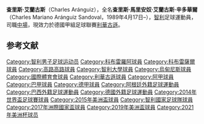 {{noteta
|G1=足球
|G2=南美球會
|G3=德甲
|1=zh-hans:阿兰吉斯; zh-hk:艾蘭古斯; zh-tw:阿藍貴斯;
|2=zh-hans:巴西国际; zh-hk: 國際體育會;
|3=zh-hans:科布雷萨尔; zh-hk:科布雷素;
|4=zh-hans:科布雷罗阿; zh-hk:哥比路亞;
}}
{{Infobox football biography
| name = 查里斯·艾蘭古斯
| image = Charles-Aranguiz-2018-08-19.jpg
| image_size = 200px
| caption = 
| fullname = 查里斯·馬里安奴·艾蘭古斯·辛多華爾<br>（Charles Mariano Aránguiz Sandoval）
| birth_date = {{birth date and age|1989|4|17|df=y}}
| birth_place = 智利[[圣地亚哥首都大区|圣地亚哥首都大区]][[上普恩特|上普恩特]]
| height = {{height|m=1.71}}
| currentclub = [[利華古遜|利華古遜]]
| clubnumber = 20
| position = [[中场|中场]]
| youthyears1 = 2000–2001
| youthyears2 = 2002–2005
| youthclubs1 = [[智利大学俱乐部|智利大学]]  
| youthclubs2 = [[科布雷罗阿体育俱乐部|科布雷罗阿]]
| years1 = 2006–2009  
| years2 = 2007
| years3 = 2009–2010
| years4 = 2010
| years5 = 2011–2013
| years6 = 2014–2015
| years7 = 2015–
| clubs1 = [[科布雷罗阿体育俱乐部|科布雷罗阿]]  
| clubs2 = → [[科布雷萨尔体育俱乐部|科布雷萨尔]] (租借)  
| clubs3 = [[科洛科洛竞技俱乐部|科洛科洛]]  
| clubs4 = [[基尔梅斯竞技俱乐部|基尔梅斯]]  
| clubs5 = [[智利大学俱乐部|智利大学]]
| clubs6 = [[巴西国际|巴西国际]]
| clubs7 = [[利華古遜|利華古遜]]
| caps1 = 97    
| caps2 = 14     
| caps3 = 32     
| caps4 = 14     
| caps5 = 95    
| caps6 = 55
| caps7 = 110
| goals1 = 11  
| goals2 = 1 
| goals3 = 5  
| goals4 = 0  
| goals5 = 20
| goals6 = 11
| goals7 = 18
| nationalyears1 = 2009
| nationalteam1 =智利U20
| nationalcaps1 = 4
| nationalgoals1 = 1

| nationalyears2 = 2009–
| nationalteam2 = [[智利国家足球队|智利]]
| nationalcaps2 = 47
| nationalgoals2 = 7
| pcupdate = 14 May 2016
| ntupdate = 22 June 2016
}}'''查里斯·艾蘭古斯'''（Charles Aránguiz），全名'''查里斯·馬里安奴·艾蘭古斯·辛多華爾'''（Charles Mariano Aránguiz Sandoval，1989年4月17日–），[[智利|智利]]足球運動員，司職[[中場|中場]]，現效力於德國甲組足球聯賽[[利華古遜|利華古遜]]。

==参考文献==
{{reflist}}

{{利華古遜球員名單}}
{{2014年世界盃足球賽智利參賽名單}}
{{2015年美洲國家盃足球賽智利參賽名單}}
{{百年美洲國家盃智利參賽名單}}
{{2017年洲際國家盃智利參賽名單}}
{{2019年美洲盃足球賽智利參賽名單}}

{{DEFAULTSORT:Aranguiz, Charles}}
[[Category:智利男子足球运动员|Category:智利男子足球运动员]]
[[Category:科布雷羅阿球員|Category:科布雷羅阿球員]]
[[Category:科布雷薩爾球員|Category:科布雷薩爾球員]]
[[Category:高路高路球員|Category:高路高路球員]]
[[Category:智利大學球員|Category:智利大學球員]]
[[Category:烏甸尼斯球員|Category:烏甸尼斯球員]]
[[Category:國際體育會球員|Category:國際體育會球員]]
[[Category:利華古遜球員|Category:利華古遜球員]]
[[Category:阿甲球員|Category:阿甲球員]]
[[Category:巴甲球員|Category:巴甲球員]]
[[Category:德甲球員|Category:德甲球員]]
[[Category:阿根廷外籍足球運動員|Category:阿根廷外籍足球運動員]]
[[Category:巴西外籍足球運動員|Category:巴西外籍足球運動員]]
[[Category:德國外籍足球運動員|Category:德國外籍足球運動員]]
[[Category:2014年世界盃足球賽球員|Category:2014年世界盃足球賽球員]]
[[Category:2015年美洲盃球員|Category:2015年美洲盃球員]]
[[Category:智利國家足球隊球員|Category:智利國家足球隊球員]]
[[Category:2017年洲際國家盃球員|Category:2017年洲際國家盃球員]]
[[Category:2019年美洲盃球員|Category:2019年美洲盃球員]]
[[Category:2021年美洲杯球员|Category:2021年美洲杯球员]]